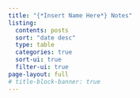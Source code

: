 ```yaml
---
title: "{*Insert Name Here*} Notes"
listing:
  contents: posts
  sort: "date desc"
  type: table
  categories: true
  sort-ui: true
  filter-ui: true
page-layout: full
# title-block-banner: true
---
```



